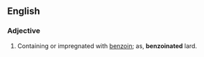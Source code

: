 ==English==

===Adjective===
{{en-adj}}

# {{lb|en|medicine}} Containing or impregnated with [[benzoin]]; as, '''benzoinated''' lard.